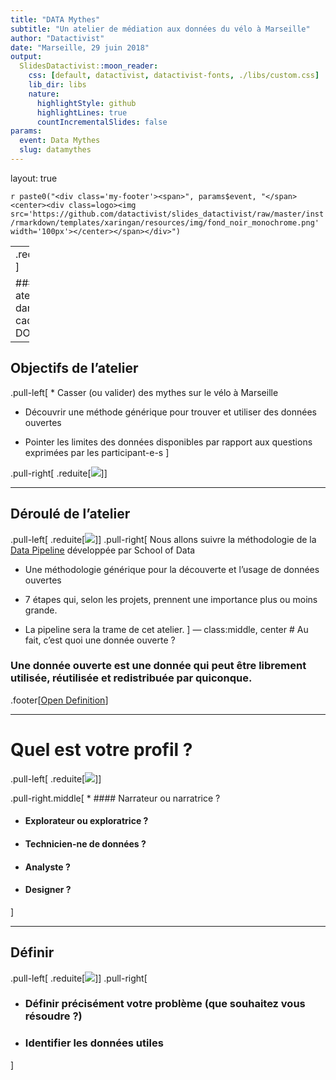 ```yaml
---
title: "DATA Mythes"
subtitle: "Un atelier de médiation aux données du vélo à Marseille"
author: "Datactivist"
date: "Marseille, 29 juin 2018"
output:
  SlidesDatactivist::moon_reader:
    css: [default, datactivist, datactivist-fonts, ./libs/custom.css]
    lib_dir: libs
    nature:
      highlightStyle: github
      highlightLines: true
      countIncrementalSlides: false
params:
  event: Data Mythes
  slug: datamythes
---
```


layout: true
  
`r paste0("<div class='my-footer'><span>", params$event, "</span> <center><div class=logo><img src='https://github.com/datactivist/slides_datactivist/raw/master/inst/rmarkdown/templates/xaringan/resources/img/fond_noir_monochrome.png' width='100px'></center></span></div>")` 

---
.reduite[![](img/donuts.jpg)]

### Un atelier dans le cadre de DONUT

---

## Objectifs de l'atelier

.pull-left[
* Casser (ou valider) des mythes sur le vélo à Marseille

* Découvrir une méthode générique pour trouver et utiliser des données ouvertes

* Pointer les limites des données disponibles par rapport aux  questions exprimées par les participant-e-s
]

.pull-right[
.reduite[![](https://datactivist.coop/formation-marches/img/patin.jpg)]
]

---

## Déroulé de l'atelier

.pull-left[
.reduite[![](./img/Data_pipeline_FR_transparent.png)]
]
.pull-right[
Nous allons suivre la méthodologie de la [Data Pipeline](http://schoolofdata.org/methodology) développée par School of Data 

* Une méthodologie générique pour la découverte et l'usage de données ouvertes

* 7 étapes qui, selon les projets, prennent une importance plus ou moins grande. 

* La pipeline sera la trame de cet atelier. 
]
---
class:middle, center
#  Au fait, c'est quoi une donnée ouverte ?

### Une donnée ouverte est une donnée qui peut être librement utilisée, réutilisée et redistribuée par quiconque.

.footer[[Open Definition](http://opendefinition.org/)]

---

# Quel est votre profil ?

.pull-left[
.reduite[![](img/velo.png)]
]

.pull-right.middle[
* #### Narrateur ou narratrice ?

* #### Explorateur ou exploratrice ?

* #### Technicien-ne de données ?

* #### Analyste ?

* #### Designer ?

]

---

## Définir

.pull-left[
.reduite[![](./img/Data_pipeline_FR_transparent.png)]
]
.pull-right[

- ### Définir précisément votre problème (que souhaitez vous résoudre ?)

- ### Identifier les données utiles

]